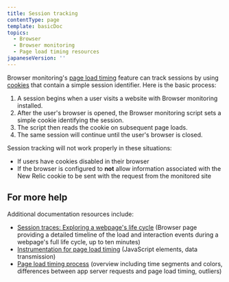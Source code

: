 ```yaml
---
title: Session tracking
contentType: page
template: basicDoc
topics:
  - Browser
  - Browser monitoring
  - Page load timing resources
japaneseVersion: ''
---
```


Browser monitoring's [page load timing](/docs/browser/new-relic-browser/page-load-timing-resources/page-load-timing-process) feature can track sessions by using [cookies](/docs/browser/new-relic-browser/page-load-timing-resources/new-relic-cookies-used-browser#jsessionid) that contain a simple session identifier. Here is the basic process:

1. A session begins when a user visits a website with Browser monitoring installed.
2. After the user's browser is opened, the Browser monitoring script sets a simple cookie identifying the session.
3. The script then reads the cookie on subsequent page loads.
4. The same session will continue until the user's browser is closed.

Session tracking will not work properly in these situations:

* If users have cookies disabled in their browser
* If the browser is configured to **not** allow information associated with the New Relic cookie to be sent with the request from the monitored site

## For more help

Additional documentation resources include:

* [Session traces: Exploring a webpage's life cycle](/docs/browser/new-relic-browser/browser-pro-features/session-traces-exploring-webpages-life-cycle) (Browser page providing a detailed timeline of the load and interaction events during a webpage's full life cycle, up to ten minutes)
* [Instrumentation for page load timing](/docs/browser/new-relic-browser/page-load-timing-resources/instrumentation-page-load-timing) (JavaScript elements, data transmission)
* [Page load timing process](/docs/browser/new-relic-browser/page-load-timing-resources/page-load-timing-process) (overview including time segments and colors, differences between app server requests and page load timing, outliers)
